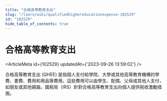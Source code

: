 ```yaml
---
title: "合格高等教育支出"
slug: "/learn/wiki/qualifiedhighereducationexpense-102529"
id: "102529"
hide_table_of_contents: true
---
```



# 合格高等教育支出

<ArticleMeta id={102529} updatedAt={'2023-09-26 13:59:02'} />
<div className='border-solid border-b border-t-0 my-4 border-[var(--ifm-color-gray-300)]' />

合格高等教育支出 (QHEE) 是指個人支付給學院、大學或其他高等教育機構的學費、書費、費用和用品等費用。這些費用可以由學生、配偶、父母或其他人支付，如朋友或其他親屬。國税局（IRS）針對合格高等教育支出向個人提供税收激勵措施。
